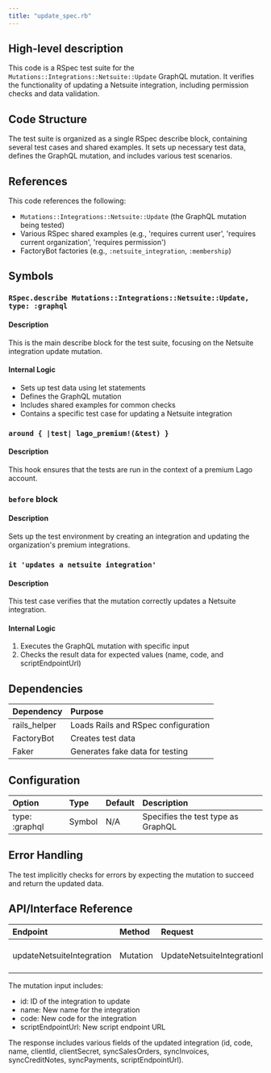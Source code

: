 ```yaml
---
title: "update_spec.rb"
---
```


## High-level description
This code is a RSpec test suite for the `Mutations::Integrations::Netsuite::Update` GraphQL mutation. It verifies the functionality of updating a Netsuite integration, including permission checks and data validation.

## Code Structure
The test suite is organized as a single RSpec describe block, containing several test cases and shared examples. It sets up necessary test data, defines the GraphQL mutation, and includes various test scenarios.

## References
This code references the following:
- `Mutations::Integrations::Netsuite::Update` (the GraphQL mutation being tested)
- Various RSpec shared examples (e.g., 'requires current user', 'requires current organization', 'requires permission')
- FactoryBot factories (e.g., `:netsuite_integration`, `:membership`)

## Symbols

### `RSpec.describe Mutations::Integrations::Netsuite::Update, type: :graphql`
#### Description
This is the main describe block for the test suite, focusing on the Netsuite integration update mutation.

#### Internal Logic
- Sets up test data using let statements
- Defines the GraphQL mutation
- Includes shared examples for common checks
- Contains a specific test case for updating a Netsuite integration

### `around { |test| lago_premium!(&test) }`
#### Description
This hook ensures that the tests are run in the context of a premium Lago account.

### `before` block
#### Description
Sets up the test environment by creating an integration and updating the organization's premium integrations.

### `it 'updates a netsuite integration'`
#### Description
This test case verifies that the mutation correctly updates a Netsuite integration.

#### Internal Logic
1. Executes the GraphQL mutation with specific input
2. Checks the result data for expected values (name, code, and scriptEndpointUrl)

## Dependencies
| Dependency | Purpose |
|:-----------|:--------|
| rails_helper | Loads Rails and RSpec configuration |
| FactoryBot | Creates test data |
| Faker | Generates fake data for testing |

## Configuration
| Option | Type | Default | Description |
|:-------|:-----|:--------|:------------|
| type: :graphql | Symbol | N/A | Specifies the test type as GraphQL |

## Error Handling
The test implicitly checks for errors by expecting the mutation to succeed and return the updated data.

## API/Interface Reference
| Endpoint | Method | Request | Response | Description |
|:---------|:-------|:--------|:---------|:------------|
| updateNetsuiteIntegration | Mutation | UpdateNetsuiteIntegrationInput | Updated integration data | Updates a Netsuite integration |

The mutation input includes:
- id: ID of the integration to update
- name: New name for the integration
- code: New code for the integration
- scriptEndpointUrl: New script endpoint URL

The response includes various fields of the updated integration (id, code, name, clientId, clientSecret, syncSalesOrders, syncInvoices, syncCreditNotes, syncPayments, scriptEndpointUrl).